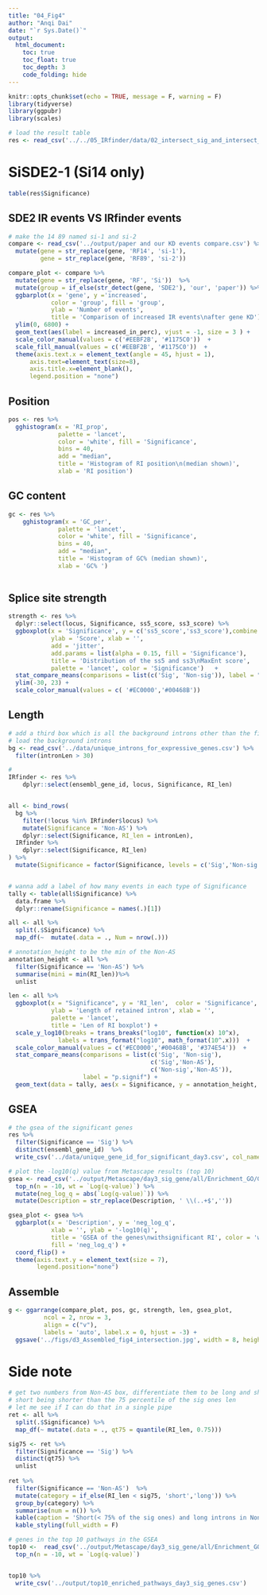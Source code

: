 ```yaml
---
title: "04_Fig4"
author: "Anqi Dai"
date: "`r Sys.Date()`"
output:
  html_document:
    toc: true
    toc_float: true
    toc_depth: 3
    code_folding: hide
---
```


```r
knitr::opts_chunk$set(echo = TRUE, message = F, warning = F)
library(tidyverse)
library(ggpubr)
library(scales)
```

```r
# load the result table
res <- read_csv('../../05_IRfinder/data/02_intersect_sig_and_intersect_non_sig_all_other_info.csv')
```



# SiSDE2-1 (Si14 only)

```r
table(res$Significance)
```

## SDE2 IR events VS IRfinder events

```r
# make the 14 89 named si-1 and si-2
compare <- read_csv('../output/paper and our KD events compare.csv') %>%
  mutate(gene = str_replace(gene, 'RF14', 'si-1'),
         gene = str_replace(gene, 'RF89', 'si-2'))

compare_plot <- compare %>%
  mutate(gene = str_replace(gene, 'RF', 'Si'))  %>%
  mutate(group = if_else(str_detect(gene, 'SDE2'), 'our', 'paper')) %>%
  ggbarplot(x = 'gene', y ='increased',
            color = 'group', fill = 'group',
            ylab = 'Number of events', 
            title = 'Comparison of increased IR events\nafter gene KD')  +
  ylim(0, 6800) +
  geom_text(aes(label = increased_in_perc), vjust = -1, size = 3 ) +
  scale_color_manual(values = c('#EEBF2B', '#1175C0'))  +
  scale_fill_manual(values = c('#EEBF2B', '#1175C0'))  +
  theme(axis.text.x = element_text(angle = 45, hjust = 1),
      axis.text=element_text(size=8),
      axis.title.x=element_blank(),
      legend.position = "none")
```

## Position

```r
pos <- res %>%
  gghistogram(x = 'RI_prop',
              palette = 'lancet',
              color = 'white', fill = 'Significance', 
              bins = 40,
              add = "median",
              title = 'Histogram of RI position\n(median shown)',
              xlab = 'RI position')
```

## GC content

```r
gc <- res %>%
    gghistogram(x = 'GC_per',
              palette = 'lancet',
              color = 'white', fill = 'Significance', 
              bins = 40,
              add = "median",
              title = 'Histogram of GC% (median shown)',
              xlab = 'GC% ') 
  
```

## Splice site strength

```r
strength <- res %>%
  dplyr::select(locus, Significance, ss5_score, ss3_score) %>%
  ggboxplot(x = 'Significance', y = c('ss5_score','ss3_score'),combine = T,
            ylab = 'Score', xlab = '',
            add = 'jitter', 
            add.params = list(alpha = 0.15, fill = 'Significance'),
            title = 'Distribution of the ss5 and ss3\nMaxEnt score',
            palette = 'lancet', color = 'Significance')   +
  stat_compare_means(comparisons = list(c('Sig', 'Non-sig')), label = "p.signif") +
  ylim(-30, 23) +
  scale_color_manual(values = c( '#EC0000','#00468B'))
```

## Length
 
```r
# add a third box which is all the background introns other than the first two
# load the background introns
bg <- read_csv('../data/unique_introns_for_expressive_genes.csv') %>%
  filter(intronLen > 30)

# 
IRfinder <- res %>%
    dplyr::select(ensembl_gene_id, locus, Significance, RI_len)


all <- bind_rows(
  bg %>%
    filter(!locus %in% IRfinder$locus) %>%
    mutate(Significance = 'Non-AS') %>%
    dplyr::select(Significance, RI_len = intronLen),
  IRfinder %>%
    dplyr::select(Significance, RI_len)
) %>%
  mutate(Significance = factor(Significance, levels = c('Sig','Non-sig','Non-AS')))


# wanna add a label of how many events in each type of Significance
tally <- table(all$Significance) %>%
  data.frame %>%
  dplyr::rename(Significance = names(.)[1])

all <- all %>%
  split(.$Significance) %>%
  map_df(~  mutate(.data = ., Num = nrow(.)))

# annotation_height to be the min of the Non-AS
annotation_height <- all %>%
  filter(Significance == 'Non-AS') %>%
  summarise(mini = min(RI_len))%>%
  unlist

len <- all %>%
  ggboxplot(x = "Significance", y = 'RI_len',  color = 'Significance',
            ylab = 'Length of retained intron', xlab = '',
            palette = 'lancet',
            title = 'Len of RI boxplot') +
  scale_y_log10(breaks = trans_breaks("log10", function(x) 10^x),
              labels = trans_format("log10", math_format(10^.x)))  +
  scale_color_manual(values = c('#EC0000','#00468B', '#374E54'))  +
  stat_compare_means(comparisons = list(c('Sig', 'Non-sig'),
                                        c('Sig','Non-AS'),
                                        c('Non-sig','Non-AS')),
                     label = "p.signif") +
  geom_text(data = tally, aes(x = Significance, y = annotation_height, label = Freq))
```
 
## GSEA 

```r
# the gsea of the significant genes
res %>%
  filter(Significance == 'Sig') %>%
  distinct(ensembl_gene_id)  %>%
  write_csv('../data/unique_gene_id_for_significant_day3.csv', col_names = F)

# plot the -log10(q) value from Metascape results (top 10)
gsea <- read_csv('../output/Metascape/day3_sig_gene/all/Enrichment_GO/GO_AllLists.csv') %>%
  top_n(n = -10, wt = `Log(q-value)`) %>%
  mutate(neg_log_q = abs(`Log(q-value)`)) %>%
  mutate(Description = str_replace(Description, ' \\(..+$','')) 

gsea_plot <- gsea %>%
  ggbarplot(x = 'Description', y = 'neg_log_q',
            xlab = '', ylab = '-log10(q)',
            title = 'GSEA of the genes\nwithsignificant RI', color = 'white',
            fill = 'neg_log_q') +
  coord_flip() +
  theme(axis.text.y = element_text(size = 7),
        legend.position="none")

```  

## Assemble
 
```r
g <- ggarrange(compare_plot, pos, gc, strength, len, gsea_plot, 
          ncol = 2, nrow = 3, 
          align = c("v"),
          labels = 'auto', label.x = 0, hjust = -3) +
  ggsave('../figs/d3_Assembled_fig4_intersection.jpg', width = 8, height = 12, dpi = 300)
```

# Side note

```r
# get two numbers from Non-AS box, differentiate them to be long and short
# short being shorter than the 75 percentile of the sig ones len
# let me see if I can do that in a single pipe
ret <- all %>%
  split(.$Significance) %>%
  map_df(~ mutate(.data = ., qt75 = quantile(RI_len, 0.75)))

sig75 <- ret %>%
  filter(Significance == 'Sig') %>%
  distinct(qt75) %>%
  unlist
  
ret %>%
  filter(Significance == 'Non-AS')  %>%
  mutate(category = if_else(RI_len < sig75, 'short','long')) %>%
  group_by(category) %>%
  summarise(num = n()) %>%
  kable(caption = 'Short(< 75% of the sig ones) and long introns in Non-AS') %>%
  kable_styling(full_width = F)
```

```r
# genes in the top 10 pathways in the GSEA
top10 <-  read_csv('../output/Metascape/day3_sig_gene/all/Enrichment_GO/GO_AllLists.csv') %>%
  top_n(n = -10, wt = `Log(q-value)`) 


top10 %>%
  write_csv('../output/top10_enriched_pathways_day3_sig_genes.csv')
```

